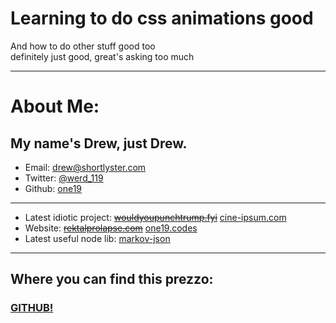 
# Learning to do css animations good

And how to do other stuff good too
<br/>
definitely just good, great's asking too much

---
# About Me:
## My name's Drew, just Drew.
* Email: <drew@shortlyster.com>
* Twitter: [@werd_119](https://twitter.com/Werd_119)
* Github: [one19](https://github.com/one19)

---------------------

* Latest idiotic project: <del>[wouldyoupunchtrump.fyi](wouldyoupunchtrump.fyi)</del> [cine-ipsum.com](cine-ipsum.com)
* Website: <del>[rektalprolapse.com](rektalprolapse.com)</del> [one19.codes](one19.codes)
* Latest useful node lib: [markov-json](https://www.npmjs.com/package/markov-json)
---

## Where you can find this prezzo:

### [GITHUB!](https://github.com/one19/prezzo-css-animation-1)

<script>(setTimeout(function() (<h4>ON WITH IT:</h4>), 1000))();</script>

